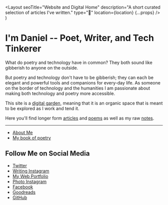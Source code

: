   <Layout
    seoTitle="Website and Digital Home"
    description="A short curated selection of articles I've written."
    type="🌱"
    location={location}
    {...props}
  />
)

# I'm Daniel -- Poet, Writer, and Tech Tinkerer

What do poetry and technology have in common? They both sound like gibberish to anyone on the outside.

But poetry and technology don't have to be gibberish; they can each be elegant and powerful tools and companions for every-day life. As someone on the border of technology and the humanities I am passionate about making both technology and poetry more accessible.

This site is a [digital garden](notes/digital-garden), meaning that it is an organic space that is meant to be explored as I work and tend it.

Here you'll find longer form [articles](/articles) and [poems](/poetry) as well as my raw [notes](/notes).

---

- [About Me](/about)
- [My book of poetry](/poetry/seasons-of-thought)

## Follow Me on Social Media

- [Twitter](https://twitter.com/ds_chapman)
- [Writing Instagram](https://instagram.com/dschapmanbooks)
- [My Web Portfolio](https://danielchapman.dev)
- [Photo Instagram](https://instagram.com/dschapmanphotos)
- [Facebook](https://facebook.com/dschapmanbooks)
- [Goodreads](https://www.goodreads.com/author/show/19228078.D_S_Chapman)
- [GitHub](https://github.com/dschapman)
